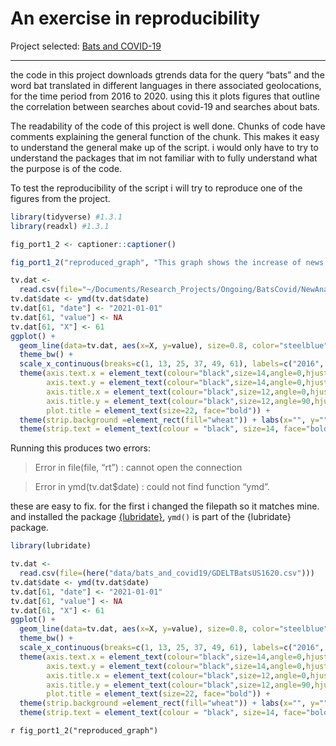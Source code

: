 # An exercise in reproducibility 

Project selected: [Bats and COVID-19](https://osf.io/wxh6a/)  

***

the code in this project downloads gtrends data for the query "bats" and the word bat translated in different languages in there associated geolocations, for the time period from 2016 to 2020. using this it plots figures that outline the correlation between searches about covid-19 and searches about bats.  

The readability of the code of this project is well done. Chunks of code have comments explaining the general function of the chunk. This makes it easy to understand the general make up of the script. i would only have to try to understand the packages that im not familiar with to fully understand what the purpose is of the code.
 
To test the reproducibility of the script i will try to reproduce one of the figures from the project. 

```r
library(tidyverse) #1.3.1
library(readxl) #1.3.1
```

```r
fig_port1_2 <- captioner::captioner()

fig_port1_2("reproduced_graph", "This graph shows the increase of news about bats on american television.")
```

```r
tv.dat <- 
  read.csv(file="~/Documents/Research_Projects/Ongoing/BatsCovid/NewAnalysis_Dec2020/Data/Weekly/USTelevision/GDELTBatsUS1620.csv")
tv.dat$date <- ymd(tv.dat$date)
tv.dat[61, "date"] <- "2021-01-01"
tv.dat[61, "value"] <- NA
tv.dat[61, "X"] <- 61
ggplot() + 
  geom_line(data=tv.dat, aes(x=X, y=value), size=0.8, color="steelblue", linetype="solid") + 
  theme_bw() + 
  scale_x_continuous(breaks=c(1, 13, 25, 37, 49, 61), labels=c("2016", "2017", "2018", "2019", "2020", "2021")) +
  theme(axis.text.x = element_text(colour="black",size=14,angle=0,hjust=.5,vjust=.5,face="plain"),
        axis.text.y = element_text(colour="black",size=14,angle=0,hjust=1,vjust=0,face="plain"),  
        axis.title.x = element_text(colour="black",size=12,angle=0,hjust=.5,vjust=.5,face="plain"),
        axis.title.y = element_text(colour="black",size=12,angle=90,hjust=.5,vjust=.5,face="plain"),
        plot.title = element_text(size=22, face="bold")) +
  theme(strip.background =element_rect(fill="wheat")) + labs(x="", y="") +
  theme(strip.text = element_text(colour = "black", size=14, face="bold"))
```

Running this produces two errors:

>Error in file(file, "rt") : cannot open the connection  

>Error in ymd(tv.dat$date) : could not find function "ymd".       

these are easy to fix. for the first i changed the filepath so it matches mine. and installed the package [{lubridate}](https://cran.r-project.org/web/packages/lubridate/index.html), `ymd()` is part of the {lubridate} package.   

```r
library(lubridate)

tv.dat <- 
  read.csv(file=(here("data/bats_and_covid19/GDELTBatsUS1620.csv")))
tv.dat$date <- ymd(tv.dat$date)
tv.dat[61, "date"] <- "2021-01-01"
tv.dat[61, "value"] <- NA
tv.dat[61, "X"] <- 61
ggplot() + 
  geom_line(data=tv.dat, aes(x=X, y=value), size=0.8, color="steelblue", linetype="solid") + 
  theme_bw() + 
  scale_x_continuous(breaks=c(1, 13, 25, 37, 49, 61), labels=c("2016", "2017", "2018", "2019", "2020", "2021")) +
  theme(axis.text.x = element_text(colour="black",size=14,angle=0,hjust=.5,vjust=.5,face="plain"),
        axis.text.y = element_text(colour="black",size=14,angle=0,hjust=1,vjust=0,face="plain"),  
        axis.title.x = element_text(colour="black",size=12,angle=0,hjust=.5,vjust=.5,face="plain"),
        axis.title.y = element_text(colour="black",size=12,angle=90,hjust=.5,vjust=.5,face="plain"),
        plot.title = element_text(size=22, face="bold")) +
  theme(strip.background =element_rect(fill="wheat")) + labs(x="", y="") +
  theme(strip.text = element_text(colour = "black", size=14, face="bold"))
```

`r fig_port1_2("reproduced_graph")`





